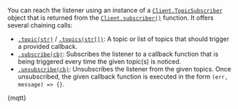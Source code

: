 
You can reach the listener using an instance of a
[`Client.TopicSubscriber`](./../api_reference.md#topicsubscriber) object that is returned from the
[`Client.subscriber()`](./../api_reference.md#subscriber-topicsubscriber) function. It offers several
chaining calls:

- [`.topic(str)`](./../api_reference.md#topictopic-topicsubscriber) /
  [`.topics(str[])`](./../api_reference.md#topicstopic-topicsubscriber): A topic or list of topics that
  should trigger a provided callback.
- [`.subscribe(cb)`](./../api_reference.md#subscribecb-topicsubscriber): Subscribes the listener to a callback function that is being triggered every time the given topic(s)
  is noticed.
- [`.unsubscribe(cb)`](./../api_reference.md#unsubscribecb-callback-topicsubscriber): Unsubscribes the listener from the given topics. Once unsubscribed, the given callback function is
  executed in the form `(err, message) => {}`.

<CodeBlock className="language-javascript">{mqtt}</CodeBlock>
